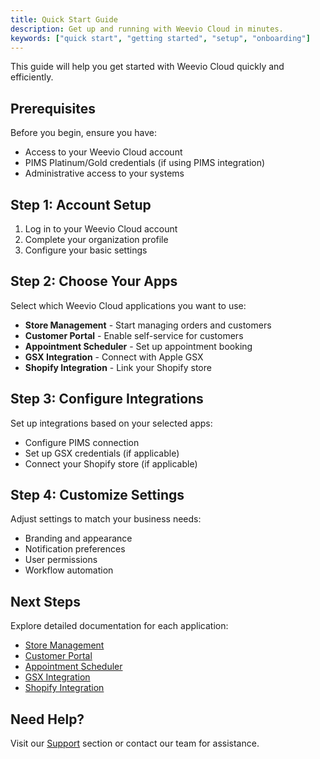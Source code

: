 ```yaml
---
title: Quick Start Guide
description: Get up and running with Weevio Cloud in minutes.
keywords: ["quick start", "getting started", "setup", "onboarding"]
---
```


This guide will help you get started with Weevio Cloud quickly and efficiently.

## Prerequisites

Before you begin, ensure you have:

- Access to your Weevio Cloud account
- PIMS Platinum/Gold credentials (if using PIMS integration)
- Administrative access to your systems

## Step 1: Account Setup

1. Log in to your Weevio Cloud account
2. Complete your organization profile
3. Configure your basic settings

## Step 2: Choose Your Apps

Select which Weevio Cloud applications you want to use:

- **Store Management** - Start managing orders and customers
- **Customer Portal** - Enable self-service for customers
- **Appointment Scheduler** - Set up appointment booking
- **GSX Integration** - Connect with Apple GSX
- **Shopify Integration** - Link your Shopify store

## Step 3: Configure Integrations

Set up integrations based on your selected apps:

- Configure PIMS connection
- Set up GSX credentials (if applicable)
- Connect your Shopify store (if applicable)

## Step 4: Customize Settings

Adjust settings to match your business needs:

- Branding and appearance
- Notification preferences
- User permissions
- Workflow automation

## Next Steps

Explore detailed documentation for each application:

- [Store Management](/docs/store)
- [Customer Portal](/docs/customer-portal)
- [Appointment Scheduler](/docs/appointment-scheduler)
- [GSX Integration](/docs/gsx)
- [Shopify Integration](/docs/shopify)

## Need Help?

Visit our [Support](/docs/support) section or contact our team for assistance.
